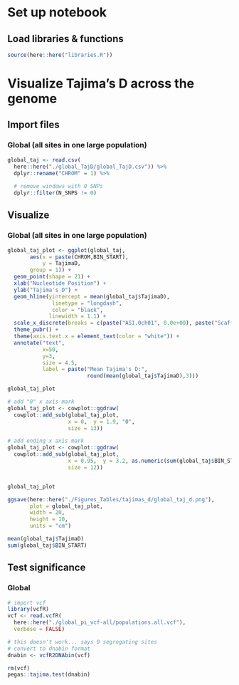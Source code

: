 # Set up notebook
## Load libraries & functions
```r
source(here::here("libraries.R"))
```

# Visualize Tajima's D across the genome
## Import files
### Global (all sites in one large population)
```r
global_taj <- read.csv(
  here::here("./global_TajD/global_TajD.csv")) %>%
  dplyr::rename("CHROM" = 1) %>%
  
  # remove windows with 0 SNPs
  dplyr::filter(N_SNPS != 0) 

```

## Visualize
### Global (all sites in one large population)
```r
global_taj_plot <- ggplot(global_taj,
       aes(x = paste(CHROM,BIN_START),
           y = TajimaD,
       group = 1)) +
  geom_point(shape = 21) +
  xlab("Nucleotide Position") +
  ylab("Tajima's D") +
  geom_hline(yintercept = mean(global_taj$TajimaD),
              linetype = "longdash",
              color = "black",
             linewidth = 1.1) +
  scale_x_discrete(breaks = c(paste("AS1.0ch01", 0.0e+00), paste("Scaff685",0.0e+00))) +
  theme_pubr() +
  theme(axis.text.x = element_text(color = "white")) +
  annotate("text",
           x=50, 
           y=3,
           size = 4.5,
           label = paste("Mean Tajima's D:",
                         round(mean(global_taj$TajimaD),3)))

global_taj_plot

# add "0" x axis mark
global_taj_plot <- cowplot::ggdraw(
  cowplot::add_sub(global_taj_plot, 
                   x = 0,  y = 1.9, "0",
                   size = 13))

# add ending x axis mark
global_taj_plot <- cowplot::ggdraw(
  cowplot::add_sub(global_taj_plot, 
                   x = 0.95,  y = 3.2, as.numeric(sum(global_taj$BIN_START)),
                   size = 12))


global_taj_plot

ggsave(here::here("./Figures_Tables/tajimas_d/global_taj_d.png"), 
       plot = global_taj_plot,
       width = 20,
       height = 10,
       units = "cm")

mean(global_taj$TajimaD)
sum(global_taj$BIN_START) 
```


## Test significance
### Global
```r
# import vcf
library(vcfR)
vcf <- read.vcfR(
  here::here("./global_pi_vcf-all/populations.all.vcf"),
  verbose = FALSE)

# this doesn't work... says 0 segregating sites
# convert to dnabin format
dnabin <- vcfR2DNAbin(vcf)

rm(vcf)
pegas::tajima.test(dnabin)
```

